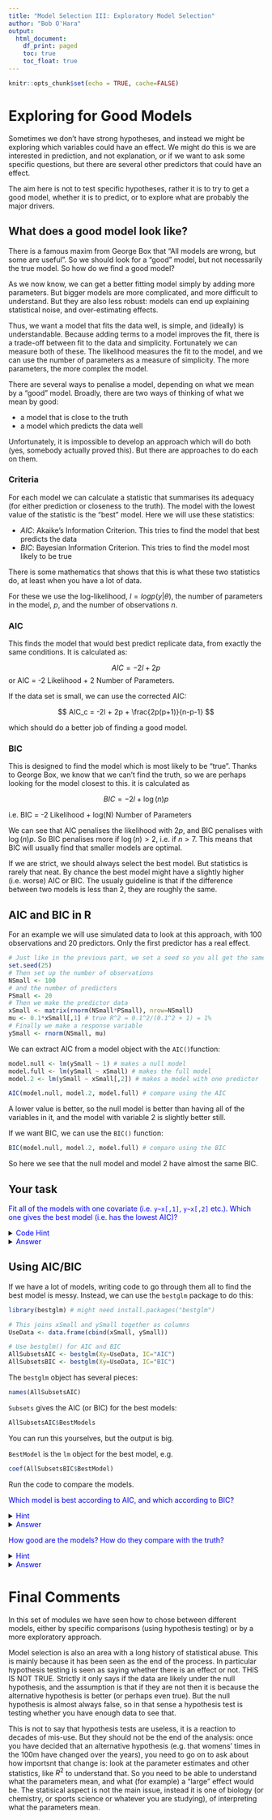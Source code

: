 ```yaml
---
title: "Model Selection III: Exploratory Model Selection"
author: "Bob O'Hara"
output:
  html_document:
    df_print: paged
    toc: true
    toc_float: true
---
```


```r
knitr::opts_chunk$set(echo = TRUE, cache=FALSE)
```


# Exploring for Good Models

Sometimes we don't have strong hypotheses, and instead we might be exploring which variables could have an effect. We might do this is we are interested in prediction, and not explanation, or if we want to ask some specific questions, but there are several other predictors that could have an effect. 

The aim here is not to test specific hypotheses, rather it is to try to get a good model, whether it is to predict, or to explore what are probably the major drivers.


## What does a good model look like?

There is a famous maxim from George Box that "All models are wrong, but some are useful". So we should look for a "good" model, but not necessarily the true model. So how do we find a good model?

As we now know, we can get a better fitting model simply by adding more parameters. But bigger models are more complicated, and more difficult to understand. But they are also less robust: models can end up explaining statistical noise, and over-estimating effects.

Thus, we want a model that fits the data well, is simple, and (ideally) is understandable. Because adding terms to a model improves the fit, there is a trade-off between fit to the data and simplicity. Fortunately we can measure both of these. The likelihood measures the fit to the model, and we can use the number of parameters as a measure of simplicity. The more parameters, the more complex the model.

There are several ways to penalise a model, depending on what we mean by a "good" model. Broadly, there are two ways of thinking of what we mean by good:

- a model that is close to the truth
- a model which predicts the data well

Unfortunately, it is impossible to develop an approach which will do both (yes, somebody actually proved this). But there are approaches to do each on them.

### Criteria

For each model we can calculate a statistic that summarises its adequacy (for either prediction or closeness to the truth). The model with the lowest value of the statistic is the "best" model. Here we will use these statistics:

- *AIC*: Akaike's Information Criterion. This tries to find the model that best predicts the data 
- *BIC*: Bayesian Information Criterion. This tries to find the model most likely to be true

There is some mathematics that shows that this is what these two statistics do, at least when you have a lot of data.

For these we use the log-likelihood, $l = log p(y|\theta)$, the number of parameters in the model, $p$, and the number of observations $n$.

### AIC

This finds the model that would best predict replicate data, from exactly the same conditions. It is calculated as:

$$
AIC = -2l + 2p
$$
or AIC = -2 Likelihood + 2 Number of Parameters.

If the data set is small, we can use the corrected AIC:

$$
AIC_c = -2l + 2p + \frac{2p(p+1)}{n-p-1}
$$

which should do a better job of finding a good model.

### BIC

This is designed to find the model which is most likely to be "true". Thanks to George Box, we know that we can't find the truth, so we are perhaps looking for the model closest to this. it is calculated as

$$
BIC = -2 l + \log(n) p
$$

i.e. BIC = -2 Likelihood + log(N) Number of Parameters

We can see that AIC penalises the likelihood with $2p$, and BIC penalises with $\log(n) p$. So BIC penalises more if $\log(n) > 2$, i.e. if $n>7$. This means that BIC will usually find that smaller models are optimal.

If we are strict, we should always select the best model. But statistics is rarely that neat. By chance the best model might have a slightly higher (i.e. worse) AIC or BIC. The usualy guideline is that if the difference between two models is less than 2, they are roughly the same.

## AIC and BIC in R

For an example we will use simulated data to look at this approach, with 100 observations and 20 predictors. Only the first predictor has a real effect.

```r
# Just like in the previous part, we set a seed so you all get the same numbers
set.seed(25)
# Then set up the number of observations
NSmall <- 100 
# and the number of predictors
PSmall <- 20
# Then we make the predictor data
xSmall <- matrix(rnorm(NSmall*PSmall), nrow=NSmall)
mu <- 0.1*xSmall[,1] # true R^2 = 0.1^2/(0.1^2 + 1) = 1%
# Finally we make a response variable
ySmall <- rnorm(NSmall, mu)
```

We can extract AIC from a model object with the `AIC()`function:

```r
model.null <- lm(ySmall ~ 1) # makes a null model
model.full <- lm(ySmall ~ xSmall) # makes the full model
model.2 <- lm(ySmall ~ xSmall[,2]) # makes a model with one predictor

AIC(model.null, model.2, model.full) # compare using the AIC
```

A lower value is better, so the null model is better than having all of the variables in it, and the model with variable 2 is slightly better still. 

If we want BIC, we can use the `BIC()` function:

```r
BIC(model.null, model.2, model.full) # compare using the BIC
```

So here we see that the null model and model 2 have almost the same BIC.

## Your task

<span style="color:blue">Fit all of the models with one covariate (i.e. `y~x[,1]`, `y~x[,2]` etc.). Which one gives the best model (i.e. has the lowest AIC)?</span>

<details><summary><span style="color:blue">Code Hint</span></summary>

```r
model.1 <- lm(ySmall ~ xSmall[,1])
model.2 <- lm(ySmall ~ xSmall[,2])
model.3 <- lm(ySmall ~ xSmall[,3])
# ... up to
model.20 <- lm(ySmall ~ xSmall[,20])

AIC(model.1, model.2, model.3, model.20)
```
(if you are more comfortable with R, you could use `apply()`)

<details><summary><span style="color:blue">Show me the `apply()` thing</span></summary>

```r
modelsAIC <- apply(xSmall, 2, function(X, y) {
  AIC(lm(y ~ X))
}, y=ySmall)
which(modelsAIC==min(modelsAIC))
round(modelsAIC-min(modelsAIC), 2)
```
With AIC the first model is the best. If we look at the differnces in AIC, we can see that a modelw ith the second covaraite is fairly close, but the others are much worse.
</details>
</details>


<details><summary><span style="color:blue">Answer</span></summary>

If you want to watch the video, it's below, or 
[you can click here](https://ntnu.cloud.panopto.eu/Panopto/Pages/Viewer.aspx?id=58adc855-957a-415e-91bf-aceb00ecca44)

<!---
<iframe src="https://ntnu.cloud.panopto.eu/Panopto/Pages/Embed.aspx?id=58adc855-957a-415e-91bf-aceb00ecca44&autoplay=false&offerviewer=true&showtitle=true&showbrand=false&start=0&interactivity=all" height="405" width="720" style="border: 1px solid #464646;" allowfullscreen allow="autoplay"></iframe>
--->

First, we will fit all of the models. This is the "short" way to do it:

```r
modelsAIC <- apply(xSmall, 2, function(X, y) {
  AIC(lm(y ~ X))
}, y=ySmall)

```

(don't worry if you used `model.1 <- lm(ySmall ~ xSmall[,1])` 20 times)

So `modelsAIC` is a vector of AICs. We can see which has the lowest AIC like this:

```r
which(modelsAIC==min(modelsAIC))

```
And we see that the first model has the lowest AIC.

We can also look at the differences from the lowest AIC:

```r
round(modelsAIC-min(modelsAIC), 2)

```

Most of the models have an AIC that is about 4-6 higher than the best model, but the model for `x2` has and AIC that is less than 2 away. There is a rule of thumb that models within about 2 of each other have roughly the same support.

</details>


## Using AIC/BIC

If we have a lot of models, writing code to go through them all to find the best model is messy. Instead, we can use the `bestglm` package to do this:

```r
library(bestglm) # might need install.packages("bestglm")

# This joins xSmall and ySmall together as columns
UseData <- data.frame(cbind(xSmall, ySmall))

# Use bestglm() for AIC and BIC
AllSubsetsAIC <- bestglm(Xy=UseData, IC="AIC")
AllSubsetsBIC <- bestglm(Xy=UseData, IC="BIC")

```

The `bestglm` object has several pieces:

```r
names(AllSubsetsAIC)
```

`Subsets`  gives the AIC (or BIC) for the best models:

```r
AllSubsetsAIC$BestModels
```

You can run this yourselves, but the output is big.

`BestModel` is the `lm` object for the best model, e.g.

```r
coef(AllSubsetsBIC$BestModel)

```


Run the code to compare the models. 

<span style="color:blue">Which model is best according to AIC, and which according to BIC?</span>

<details><summary><span style="color:blue">Hint</span></summary>
The lower the better.
</details>


<details><summary><span style="color:blue">Answer</span></summary>



If you want to watch the video, it's below, or 
[you can click here](https://ntnu.cloud.panopto.eu/Panopto/Pages/Viewer.aspx?id=e9870003-7152-41a6-ae9c-acec00b6ac36)

<!---
<iframe src="https://ntnu.cloud.panopto.eu/Panopto/Pages/Embed.aspx?id=e9870003-7152-41a6-ae9c-acec00b6ac36&autoplay=false&offerviewer=true&showtitle=true&showbrand=false&start=0&interactivity=all" height="405" width="720" style="border: 1px solid #464646;" allowfullscreen allow="autoplay"></iframe>
--->

```r
AllSubsetsAIC <- bestglm(Xy=UseData, IC="AIC")
AllSubsetsAIC$BestModel
```
According to AIC, a model with 4 variables (nos. 1,2,10 and 16) is best. What about BIC? Well...

```r
AllSubsetsBIC <- bestglm(Xy=UseData, IC="BIC")
AllSubsetsBIC$BestModel
```

We see that using BIC leads to a smaller model, with only V1 being in it.

</details>


<span style="color:blue">How good are the models? How do they compare with the truth?</span>

<details><summary><span style="color:blue">Hint</span></summary>
This is about interpretation, and comparing the parameter estimates with the true values (which may be zero, of course).

</details>


<details><summary><span style="color:blue">Answer</span></summary>

The true value of $\beta_1$ is 0.1, and the true $R^2$ should be about 1%. So first for AIC...

```r
summary(AllSubsetsAIC$BestModel)
```

We see that the $R^2$ is about 14%, with the estimate of V1 being larger than the truth. Of course this might not be true next time.

Now BIC:

```r
summary(AllSubsetsBIC$BestModel)
```

For BIC we see, again , that the effect of V1 is over-estimated, but the $R^2$ is lower.

In (simulated) reality only V1 has an effect, so BIC finds the true model, whereas AIC finds one that is more complex. This is typical, so the choice of whether to use AIC or BIC often depends on how complex the final model should be.

</details>

# Final Comments

In this set of modules we have seen how to chose between different models, either by specific comparisons (using hypothesis testing) or by a more exploratory approach.

Model selection is also an area with a long history of statistical abuse. This is mainly because it has been seen as the end of the process. In particular hypothesis testing is seen as saying whether there is an effect or not. THIS IS NOT TRUE. Strictly it only says if the data are likely under the null hypothesis, and the assumption is that if they are not then it is because the alternative hypothesis is better (or perhaps even true). But the null hypothesis is almost always false, so in that sense a hypothesis test is testing whether you have enough data to see that.

This is not to say that hypothesis tests are useless, it is a reaction to decades of mis-use. But they should not be the end of the analysis: once you have decided that an alternative hypothesis (e.g. that womens' times in the 100m have changed over the years), you need to go on to ask about how importsnt that change is: look at the parameter estimates and other statistics, like $R^2$ to understand that. So you need to be able to understand what the parameters mean, and what (for example) a "large" effect would be. The statisical aspect is not the main issue, instead it is one of biology (or chemistry, or sports science or whatever you are studying), of interpreting what the parameters mean. 